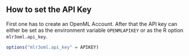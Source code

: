## How to set the API Key
First one has to create an OpenML Account. After that the API key can either be set as the environment variable `OPENMLAPIKEY` or as the R option `mlr3oml.api_key`.

```R
options("mlr3oml.api_key" = APIKEY)
```
